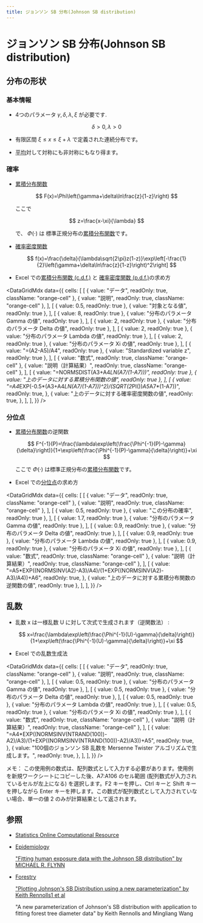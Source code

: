 ```yaml
---
title: ジョンソン SB 分布(Johnson SB distribution)
---
```



# ジョンソン SB 分布(Johnson SB distribution)

## 分布の形状

### 基本情報

- 4つのパラメータ $\gamma, \delta,\lambda,\xi$ が必要です.

  $$
  \delta>0,\lambda>0
  $$

- 有限区間 $\xi\leq x \leq \xi+\lambda$ で定義された連続分布です。
- [平均](/docs/glossary#central-moment)対して対称にも非対称にもなり得ます。

### 確率

- [累積分布関数](/docs/glossary#cumulative-distribution-function)

  $$
  F(x)=\Phi\left(\gamma+\delta\ln\frac{z}{1-z}\right)
  $$

  ここで

  $$
  z=\frac{x-\xi}{\lambda}
  $$

  で、 $\Phi(\cdot)$ は 標準正規分布の[累積分布関数](/docs/glossary#cumulative-distribution-function)です。

- [確率密度関数](/docs/glossary#probability-density-function)

  $$
  f(x)=\frac{\delta}{\lambda\sqrt{2\pi}z(1-z)}\exp\left[-\frac{1}{2}\left(\gamma+\delta\ln\frac{z}{1-z}\right)^2\right]
  $$

- Excel での[累積分布関数 (c.d.f.)](/docs/glossary#cumulative-distribution-function) と [確率密度関数 (p.d.f.)](/docs/glossary#probability-density-function)の求め方

<DataGridMdx
  data={{
    cells: [
      [
        { value: "データ", readOnly: true, className: "orange-cell" },
        { value: "説明", readOnly: true, className: "orange-cell" },
      ],
      [
        { value: 0.5, readOnly: true },
        { value: "対象となる値", readOnly: true },
      ],
      [
        { value: 8, readOnly: true },
        { value: "分布のパラメータ Gamma の値", readOnly: true },
      ],
      [
        { value: 2, readOnly: true },
        { value: "分布のパラメータ Delta の値", readOnly: true },
      ],
      [
        { value: 2, readOnly: true },
        { value: "分布のパラメータ Lambda の値", readOnly: true },
      ],
      [
        { value: 2, readOnly: true },
        { value: "分布のパラメータ Xi の値", readOnly: true },
      ],
      [
        { value: "=(A2-A5)/A4", readOnly: true },
        { value: "Standardized variable z", readOnly: true },
      ],
      [
        { value: "数式", readOnly: true, className: "orange-cell" },
        { value: "説明（計算結果）", readOnly: true, className: "orange-cell" },
      ],
      [
        { value: "=NORMSDIST(A3+A4*LN(A7/(1-A7)))", readOnly: true },
        { value: "上のデータに対する累積分布関数の値", readOnly: true },
      ],
      [
        {
          value:
            "=A4*EXP(-0.5*(A3+A4*LN(A7/(1-A7)))^2)/(SQRT(2*PI())*A5*A7*(1-A7))",
          readOnly: true,
        },
        {
          value: "上のデータに対する確率密度関数の値",
          readOnly: true,
        },
      ],
    ],
  }}
/>

### 分位点

- [累積分布関数](/docs/glossary#cumulative-distribution-function)の逆関数

  $$
  F^{-1}(P)=\frac{\lambda\exp\left(\frac{\Phi^{-1}(P)-\gamma}{\delta}\right)}{1+\exp\left(\frac{\Phi^{-1}(P)-\gamma}{\delta}\right)}+\xi
  $$

  ここで $\Phi(\cdot)$ は標準正規分布の[累積分布関数](/docs/glossary#cumulative-distribution-function)です。

- Excel での[分位点](/docs/glossary#quantile)の求め方

<DataGridMdx
  data={{
    cells: [
      [
        { value: "データ", readOnly: true, className: "orange-cell" },
        { value: "説明", readOnly: true, className: "orange-cell" },
      ],
      [
        { value: 0.5, readOnly: true },
        { value: "この分布の確率", readOnly: true },
      ],
      [
        { value: 1.7, readOnly: true },
        { value: "分布のパラメータ Gamma の値", readOnly: true },
      ],
      [
        { value: 0.9, readOnly: true },
        { value: "分布のパラメータ Delta の値", readOnly: true },
      ],
      [
        { value: 0.9, readOnly: true },
        { value: "分布のパラメータ Lambda の値", readOnly: true },
      ],
      [
        { value: 0.9, readOnly: true },
        { value: "分布のパラメータ Xi の値", readOnly: true },
      ],
      [
        { value: "数式", readOnly: true, className: "orange-cell" },
        { value: "説明（計算結果）", readOnly: true, className: "orange-cell" },
      ],
      [
        {
          value:
            "=A5*EXP((NORMSINV(A2)-A3)/A4)/(1+EXP((NORMSINV(A2)-A3)/A4))+A6",
          readOnly: true,
        },
        { value: "上のデータに対する累積分布関数の逆関数の値", readOnly: true },
      ],
    ],
  }}
/>

## 乱数

- 乱数 x は一様乱数 U に対して次式で生成されます（逆関数法） :

  $$
  x=\frac{\lambda\exp\left(\frac{\Phi^{-1}(U)-\gamma}{\delta}\right)}{1+\exp\left(\frac{\Phi^{-1}(U)-\gamma}{\delta}\right)}+\xi
  $$

- Excel での乱数生成法

<DataGridMdx
  data={{
    cells: [
      [
        { value: "データ", readOnly: true, className: "orange-cell" },
        { value: "説明", readOnly: true, className: "orange-cell" },
      ],
      [
        { value: 0.5, readOnly: true },
        { value: "分布のパラメータ Gamma の値", readOnly: true },
      ],
      [
        { value: 0.5, readOnly: true },
        { value: "分布のパラメータ Delta の値", readOnly: true },
      ],
      [
        { value: 0.5, readOnly: true },
        { value: "分布のパラメータ Lambda の値", readOnly: true },
      ],
      [
        { value: 0.5, readOnly: true },
        { value: "分布のパラメータ Xi の値", readOnly: true },
      ],
      [
        { value: "数式", readOnly: true, className: "orange-cell" },
        { value: "説明（計算結果）", readOnly: true, className: "orange-cell" },
      ],
      [
        {
          value:
            "=A4*EXP((NORMSINV(NTRAND(100))-A2)/A3)/(1+EXP((NORMSINV(NTRAND(100))-A2)/A3))+A5",
          readOnly: true,
        },
        {
          value:
            "100個のジョンソン SB 乱数を Mersenne Twister アルゴリズムで生成します。",
          readOnly: true,
        },
      ],
    ],
  }}
/>

メモ： この使用例の数式は、配列数式として入力する必要があります。使用例を新規ワークシートにコピーした後、A7:A106 のセル範囲 (配列数式が入力されているセルが左上になる) を選択します。F2 キーを押し、Ctrl キーと Shift キーを押しながら Enter キーを押します。この数式が配列数式として入力されていない場合、単一の値 2 のみが計算結果として返されます。

## 参照

- [Statistics Online Computational Resource](http://www.socr.ucla.edu/htmls/SOCR_Distributions.html)
- [Epidemiology](http://en.wikipedia.org/wiki/Epidemiology)

  ["Fitting human exposure data with the Johnson SB distribution" by MICHAEL R. FLYNN](http://www.bvsde.paho.org/bvsacd/cd47/data.pdf)

- [Forestry](http://en.wikipedia.org/wiki/Forestry)

  ["Plotting Johnson's SB Distribution using a new parameterization" by Keith Rennolls1 et al](http://cms1.gre.ac.uk/conferences/iufro/FMA/SB_Plot_Minimum1.pdf)

  "A new parameterization of Johnson's SB distribution with application to fitting forest tree diameter data" by Keith Rennolls and Mingliang Wang
